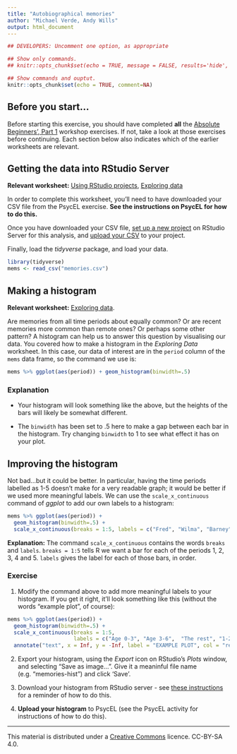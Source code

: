 ```yaml
---
title: "Autobiographical memories"
author: "Michael Verde, Andy Wills"
output: html_document
---
```


```r
## DEVELOPERS: Uncomment one option, as appropriate

## Show only commands.
## knitr::opts_chunk$set(echo = TRUE, message = FALSE, results='hide', fig.keep = 'none', comment=NA)

## Show commands and ouptut.
knitr::opts_chunk$set(echo = TRUE, comment=NA)
```

## Before you start...
Before starting this exercise, you should have completed **all** the [Absolute Beginners', Part 1](index.html) workshop exercises. If not, take a look at those exercises before continuing. Each section below also indicates which of the earlier worksheets are relevant.

## Getting the data into RStudio Server
**Relevant worksheet:** [Using RStudio projects](using-projects.html), [Exploring data](exploring-incomes.html) 

In order to complete this worksheet, you'll need to have downloaded your CSV file from the PsycEL exercise. **See the instructions on PsycEL for how to do this.**

Once you have downloaded your CSV file, [set up a new project](using-projects.html) on RStudio Server for this analysis, and [upload your CSV](entering-data-by-hand.html#upload) to your project.

Finally, load the _tidyverse_ package, and load your data. 

```r
library(tidyverse)
mems <- read_csv("memories.csv")
```

## Making a histogram

**Relevant worksheet:** [Exploring data](exploring-incomes.html). 

Are memories from all time periods about equally common? Or are recent memories more common than remote ones? Or perhaps some other pattern? A histogram can help us to answer this question by visualising our data. You covered how to make a histogram in the _Exploring Data_ worksheet. In this case, our data of interest are in the `period` column of the `mems` data frame, so the command we use is:

```r
mems %>% ggplot(aes(period)) + geom_histogram(binwidth=.5)
```

### Explanation

- Your histogram will look something like the above, but the heights of the bars will likely be somewhat different. 

- The `binwidth` has been set to .5 here to make a gap between each bar in the histogram. Try changing `binwidth` to 1 to see what effect it has on your plot.


## Improving the histogram

Not bad...but it could be better. In particular, having the time periods labelled as 1-5 doesn't make for a very readable graph; it would be better if we used more meaningful labels. We can use the `scale_x_continuous` command of _ggplot_ to add our own labels to a histogram:

```r
mems %>% ggplot(aes(period)) + 
  geom_histogram(binwidth=.5) + 
  scale_x_continuous(breaks = 1:5, labels = c("Fred", "Wilma", "Barney", "Betty", "Pebbles")) 
```

**Explanation:** The command `scale_x_continuous` contains the words `breaks` and `labels`. `breaks = 1:5` tells R we want a bar for each of the periods 1, 2, 3, 4 and 5. `labels` gives the label for each of those bars, in order. 

### Exercise

1. Modify the command above to add more meaningful labels to your histogram. If you get it right, it'll look something like this (without the words "example plot", of course):

```r
mems %>% ggplot(aes(period)) + 
  geom_histogram(binwidth=.5) + 
  scale_x_continuous(breaks = 1:5, 
                     labels = c("Age 0-3", "Age 3-6",  "The rest", "1-2 yrs. ago", "< 1yr. ago")) +
  annotate("text", x = Inf, y = -Inf, label = "EXAMPLE PLOT", col = "red", hjust = 5.1, vjust = -1.1)
```

2. Export your histogram, using the _Export_ icon on RStudio's _Plots_ window, and selecting "Save as image...". Give it a meaninful file name (e.g. "memories-hist") and click 'Save'. 

3. Download your histogram from RStudio server - see [these instructions](using-projects.html#download) for a reminder of how to do this.

3. **Upload your histogram** to PsycEL (see the PsycEL activity for instructions of how to do this).


___

This material is distributed under a [Creative Commons](https://creativecommons.org/) licence. CC-BY-SA 4.0. 

